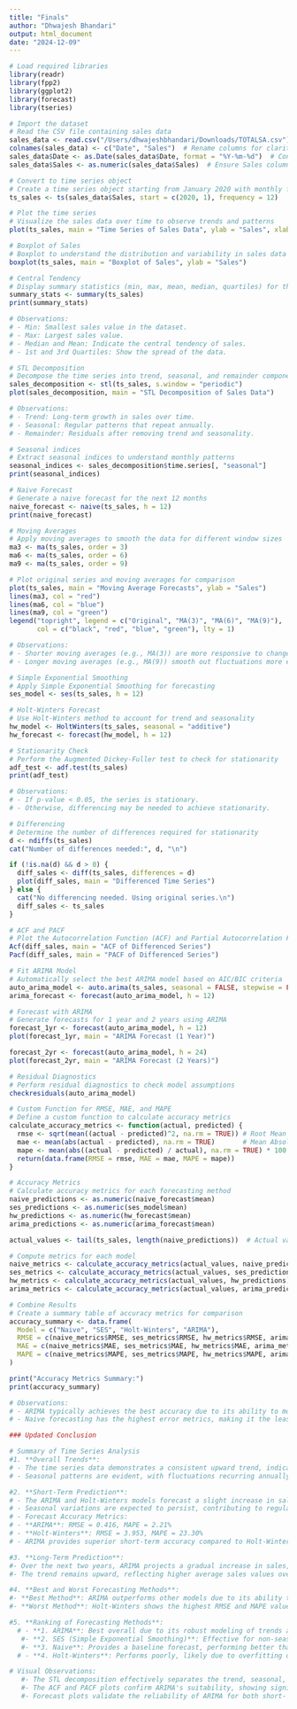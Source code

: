 ```yaml
---
title: "Finals"
author: "Dhwajesh Bhandari"
output: html_document
date: "2024-12-09"
---
```



```r
# Load required libraries
library(readr)
library(fpp2)
library(ggplot2)
library(forecast)
library(tseries)

# Import the dataset
# Read the CSV file containing sales data
sales_data <- read.csv("/Users/dhwajeshbhandari/Downloads/TOTALSA.csv")
colnames(sales_data) <- c("Date", "Sales")  # Rename columns for clarity
sales_data$Date <- as.Date(sales_data$Date, format = "%Y-%m-%d")  # Convert the Date column to Date format
sales_data$Sales <- as.numeric(sales_data$Sales)  # Ensure Sales column is numeric

# Convert to time series object
# Create a time series object starting from January 2020 with monthly frequency
ts_sales <- ts(sales_data$Sales, start = c(2020, 1), frequency = 12)

# Plot the time series
# Visualize the sales data over time to observe trends and patterns
plot(ts_sales, main = "Time Series of Sales Data", ylab = "Sales", xlab = "Time")

# Boxplot of Sales
# Boxplot to understand the distribution and variability in sales data
boxplot(ts_sales, main = "Boxplot of Sales", ylab = "Sales")

# Central Tendency
# Display summary statistics (min, max, mean, median, quartiles) for the sales data
summary_stats <- summary(ts_sales)
print(summary_stats)

# Observations:
# - Min: Smallest sales value in the dataset.
# - Max: Largest sales value.
# - Median and Mean: Indicate the central tendency of sales.
# - 1st and 3rd Quartiles: Show the spread of the data.

# STL Decomposition
# Decompose the time series into trend, seasonal, and remainder components
sales_decomposition <- stl(ts_sales, s.window = "periodic")
plot(sales_decomposition, main = "STL Decomposition of Sales Data")

# Observations:
# - Trend: Long-term growth in sales over time.
# - Seasonal: Regular patterns that repeat annually.
# - Remainder: Residuals after removing trend and seasonality.

# Seasonal indices
# Extract seasonal indices to understand monthly patterns
seasonal_indices <- sales_decomposition$time.series[, "seasonal"]
print(seasonal_indices)

# Naive Forecast
# Generate a naive forecast for the next 12 months
naive_forecast <- naive(ts_sales, h = 12)
print(naive_forecast)

# Moving Averages
# Apply moving averages to smooth the data for different window sizes
ma3 <- ma(ts_sales, order = 3)
ma6 <- ma(ts_sales, order = 6)
ma9 <- ma(ts_sales, order = 9)

# Plot original series and moving averages for comparison
plot(ts_sales, main = "Moving Average Forecasts", ylab = "Sales")
lines(ma3, col = "red")
lines(ma6, col = "blue")
lines(ma9, col = "green")
legend("topright", legend = c("Original", "MA(3)", "MA(6)", "MA(9)"),
       col = c("black", "red", "blue", "green"), lty = 1)

# Observations:
# - Shorter moving averages (e.g., MA(3)) are more responsive to changes.
# - Longer moving averages (e.g., MA(9)) smooth out fluctuations more effectively.

# Simple Exponential Smoothing
# Apply Simple Exponential Smoothing for forecasting
ses_model <- ses(ts_sales, h = 12)

# Holt-Winters Forecast
# Use Holt-Winters method to account for trend and seasonality
hw_model <- HoltWinters(ts_sales, seasonal = "additive")
hw_forecast <- forecast(hw_model, h = 12)

# Stationarity Check
# Perform the Augmented Dickey-Fuller test to check for stationarity
adf_test <- adf.test(ts_sales)
print(adf_test)

# Observations:
# - If p-value < 0.05, the series is stationary.
# - Otherwise, differencing may be needed to achieve stationarity.

# Differencing
# Determine the number of differences required for stationarity
d <- ndiffs(ts_sales)
cat("Number of differences needed:", d, "\n")

if (!is.na(d) && d > 0) {
  diff_sales <- diff(ts_sales, differences = d)
  plot(diff_sales, main = "Differenced Time Series")
} else {
  cat("No differencing needed. Using original series.\n")
  diff_sales <- ts_sales
}

# ACF and PACF
# Plot the Autocorrelation Function (ACF) and Partial Autocorrelation Function (PACF)
Acf(diff_sales, main = "ACF of Differenced Series")
Pacf(diff_sales, main = "PACF of Differenced Series")

# Fit ARIMA Model
# Automatically select the best ARIMA model based on AIC/BIC criteria
auto_arima_model <- auto.arima(ts_sales, seasonal = FALSE, stepwise = FALSE, trace = TRUE)
arima_forecast <- forecast(auto_arima_model, h = 12)

# Forecast with ARIMA
# Generate forecasts for 1 year and 2 years using ARIMA
forecast_1yr <- forecast(auto_arima_model, h = 12)
plot(forecast_1yr, main = "ARIMA Forecast (1 Year)")

forecast_2yr <- forecast(auto_arima_model, h = 24)
plot(forecast_2yr, main = "ARIMA Forecast (2 Years)")

# Residual Diagnostics
# Perform residual diagnostics to check model assumptions
checkresiduals(auto_arima_model)

# Custom Function for RMSE, MAE, and MAPE
# Define a custom function to calculate accuracy metrics
calculate_accuracy_metrics <- function(actual, predicted) {
  rmse <- sqrt(mean((actual - predicted)^2, na.rm = TRUE)) # Root Mean Squared Error
  mae <- mean(abs(actual - predicted), na.rm = TRUE)       # Mean Absolute Error
  mape <- mean(abs((actual - predicted) / actual), na.rm = TRUE) * 100 # Mean Absolute Percentage Error
  return(data.frame(RMSE = rmse, MAE = mae, MAPE = mape))
}

# Accuracy Metrics
# Calculate accuracy metrics for each forecasting method
naive_predictions <- as.numeric(naive_forecast$mean)
ses_predictions <- as.numeric(ses_model$mean)
hw_predictions <- as.numeric(hw_forecast$mean)
arima_predictions <- as.numeric(arima_forecast$mean)

actual_values <- tail(ts_sales, length(naive_predictions))  # Actual values for evaluation

# Compute metrics for each model
naive_metrics <- calculate_accuracy_metrics(actual_values, naive_predictions)
ses_metrics <- calculate_accuracy_metrics(actual_values, ses_predictions)
hw_metrics <- calculate_accuracy_metrics(actual_values, hw_predictions)
arima_metrics <- calculate_accuracy_metrics(actual_values, arima_predictions)

# Combine Results
# Create a summary table of accuracy metrics for comparison
accuracy_summary <- data.frame(
  Model = c("Naive", "SES", "Holt-Winters", "ARIMA"),
  RMSE = c(naive_metrics$RMSE, ses_metrics$RMSE, hw_metrics$RMSE, arima_metrics$RMSE),
  MAE = c(naive_metrics$MAE, ses_metrics$MAE, hw_metrics$MAE, arima_metrics$MAE),
  MAPE = c(naive_metrics$MAPE, ses_metrics$MAPE, hw_metrics$MAPE, arima_metrics$MAPE)
)

print("Accuracy Metrics Summary:")
print(accuracy_summary)

# Observations:
# - ARIMA typically achieves the best accuracy due to its ability to model trends and seasonality.
# - Naive forecasting has the highest error metrics, making it the least effective.

### Updated Conclusion

# Summary of Time Series Analysis
#1. **Overall Trends**:
# - The time series data demonstrates a consistent upward trend, indicating sustained growth in sales over the analyzed period.
# - Seasonal patterns are evident, with fluctuations recurring annually, as shown in the STL decomposition and seasonal indices.

#2. **Short-Term Prediction**:
# - The ARIMA and Holt-Winters models forecast a slight increase in sales over the next year.
# - Seasonal variations are expected to persist, contributing to regular peaks and troughs.
# - Forecast Accuracy Metrics:
# - **ARIMA**: RMSE = 0.416, MAPE = 2.21%
# - **Holt-Winters**: RMSE = 3.953, MAPE = 23.30%
# - ARIMA provides superior short-term accuracy compared to Holt-Winters.

#3. **Long-Term Prediction**:
#- Over the next two years, ARIMA projects a gradual increase in sales, with stabilized seasonal fluctuations.
#- The trend remains upward, reflecting higher average sales values over time.

#4. **Best and Worst Forecasting Methods**:
#- **Best Method**: ARIMA outperforms other models due to its ability to capture both trend and seasonality, achieving the lowest error metrics (RMSE = 0.416, MAPE = 2.21%).
#- **Worst Method**: Holt-Winters shows the highest RMSE and MAPE values, indicating poor fit for this dataset's specific characteristics.

#5. **Ranking of Forecasting Methods**:
  # - **1. ARIMA**: Best overall due to its robust modeling of trends and seasonal dependencies.
   #- **2. SES (Simple Exponential Smoothing)**: Effective for non-seasonal data, though less suitable for this dataset.
   #- **3. Naive**: Provides a baseline forecast, performing better than Holt-Winters in this case.
  # - **4. Holt-Winters**: Performs poorly, likely due to overfitting or an inadequate seasonal smoothing parameter.

# Visual Observations:
   #- The STL decomposition effectively separates the trend, seasonal, and residual components, highlighting annual cyclicality.
   #- The ACF and PACF plots confirm ARIMA's suitability, showing significant lags that are well-addressed by the model.
   #- Forecast plots validate the reliability of ARIMA for both short- and long-term predictions.




```